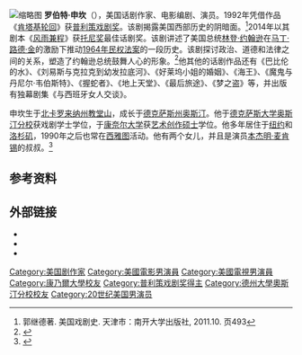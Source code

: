 [[File:Robert_Schenkkan,_May_2016_DIG13890-041_(cropped)-2.jpg|缩略图]]
'''罗伯特·申坎'''（{{bd|1953年|3月19日||}}），美国话剧作家、电影编剧、演员。1992年凭借作品《[[肯塔基轮回|肯塔基轮回]]》获[[普利策戏剧奖|普利策戏剧奖]]。该剧揭露美国西部历史的阴暗面。<ref>郭继德著. 美国戏剧史. 天津市：南开大学出版社, 2011.10. 页493</ref>2014年以其剧本《[[风雨兼程|风雨兼程]]》获[[托尼奖|托尼奖]]最佳话剧奖。该剧讲述了美国总统[[林登·约翰逊|林登·约翰逊]]在[[马丁·路德·金|马丁·路德·金]]的激励下推动[[1964年民权法案|1964年民权法案]]的一段历史。该剧探讨政治、道德和法律之间的关系，塑造了约翰逊总统鼓舞人心的形象。<ref>{{cite web |url=http://yule.sohu.com/20140721/n402506033.shtml |title=中国艺术报：从2014托尼奖看严肃戏剧发展|publisher=搜狐娱乐 |format= |work= |accessdate=}}</ref>他其他的话剧作品还有《巴比伦的水》、《刘易斯与克拉克到幼发拉底河》、《好莱坞小姐的婚姻》、《海王》、《魔鬼与丹尼尔·韦伯斯特》、《握蛇者》、《地上天堂》、《最后旅途》、《梦之盗》等，并出版有独幕剧集《与西班牙女人交谈》。

申坎生于[[北卡罗来纳州|北卡罗来纳州]][[教堂山_(北卡罗来纳州)|教堂山]]，成长于[[德克萨斯州|德克萨斯州]][[奥斯汀|奥斯汀]]。他于[[德克萨斯大学奥斯汀分校|德克萨斯大学奥斯汀分校]]获戏剧学士学位，于[[康奈尔大学|康奈尔大学]]获[[艺术创作硕士|艺术创作硕士]]学位。他多年居住于[[纽约|纽约]]和[[洛杉矶|洛杉矶]]，1990年之后也常在[[西雅图|西雅图]]活动。他有两个女儿，并且是演员[[本杰明·麦肯锡|本杰明·麦肯锡]]的叔叔。<ref>{{cite news|url=http://www.austinchronicle.com/arts/2005-11-04/306897/|title=Ben McKenzie on Uncle Robert|date=November 4, 2005|work=[[Austin_Chronicle|Austin Chronicle]]|accessdate=June 17, 2011}}</ref>

==参考资料==
{{reflist}}

== 外部链接 ==
* {{IBDB name}}
* {{IMDb name|770938}}
* {{iobdb|10492}}

{{Authority control}}

{{DEFAULTSORT:Schenkkan, Robert}}
[[Category:美国剧作家|Category:美国剧作家]]
[[Category:美國電影男演員|Category:美國電影男演員]]
[[Category:美國電視男演員|Category:美國電視男演員]]
[[Category:康乃爾大學校友|Category:康乃爾大學校友]]
[[Category:普利策戏剧奖得主|Category:普利策戏剧奖得主]]
[[Category:德州大學奧斯汀分校校友|Category:德州大學奧斯汀分校校友]]
[[Category:20世纪美国男演员|Category:20世纪美国男演员]]